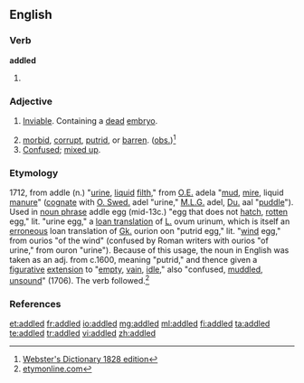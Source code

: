 ==English==

===Verb===
'''addled'''

# {{past of|[[addle]]}}

===Adjective===
{{en-adj}}

# {{context|of eggs}} [[inviable|Inviable]]. Containing a [[dead]] [[embryo]].
# [[morbid]], [[corrupt]], [[putrid]], or [[ barren]]. ([[obsolete|obs.]])<ref>[http://machaut.uchicago.edu/?resource=Webster%27s&word=addled&use1828=on Webster's Dictionary 1828 edition]</ref>
# [[confused|Confused]]; [[mix up|mixed up]].

===Etymology===
1712, from addle (n.) "[[urine]], [[liquid]] [[filth]]," from [[Old English|O.E.]] adela "[[mud]], [[mire]], liquid [[manure]]" ([[cognate]] with [[Old Swedish|O. Swed.]] adel "urine," [[Middle Low German|M.L.G.]] adel, [[Dutch|Du.]] aal "[[puddle]]"). Used in [[noun phrase]] addle egg (mid-13c.) "egg that does not [[hatch]], [[rotten]] egg," lit. "urine egg," a [[loan translation]] of [[Latin|L.]] ovum urinum, which is itself an [[erroneous]] loan translation of [[Greek|Gk.]] ourion oon "putrid egg," lit. "[[wind]] egg," from ourios "of the wind" (confused by Roman writers with ourios "of urine," from ouron "urine"). Because of this usage, the noun in English was taken as an adj. from c.1600, meaning "putrid," and thence given a [[figurative]] [[extension]] to "[[empty]], [[vain]], [[idle]]," also "confused, [[muddled]], [[unsound]]" (1706). The verb followed.<ref>[http://www.etymonline.com/index.php?search=addle&searchmode=none etymonline.com]</ref>

===References===
<references>

[[et:addled]]
[[fr:addled]]
[[io:addled]]
[[mg:addled]]
[[ml:addled]]
[[fi:addled]]
[[ta:addled]]
[[te:addled]]
[[tr:addled]]
[[vi:addled]]
[[zh:addled]]
